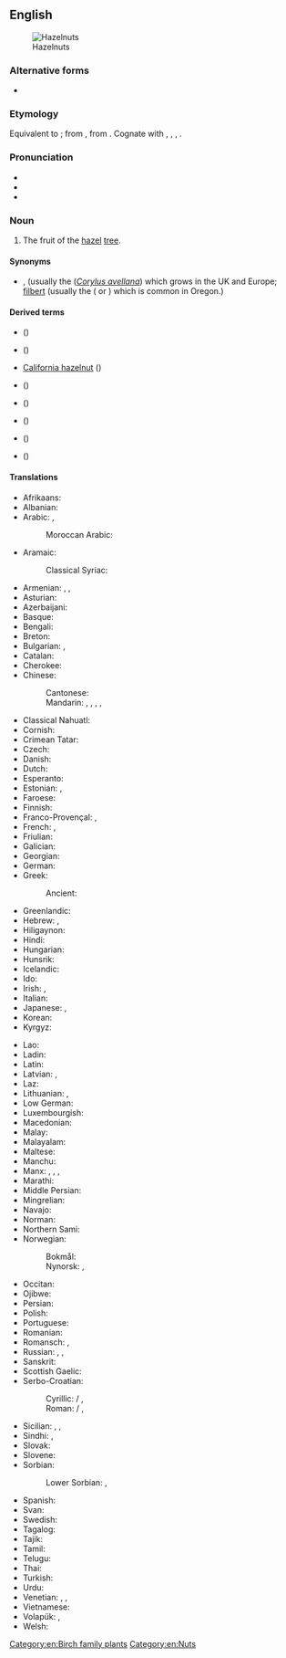 {{also|hazel nut}}
==English==
[[Image:Hazelnuts.jpg|thumb|Hazelnuts]]

===Alternative forms===
* {{l|en|hazel nut}}

===Etymology===
Equivalent to {{affix|en|hazel|nut}}; from {{inh|en|enm|haselnote}}, from {{inh|en|ang|hæselhnutu||hazelnut}}. Cognate with {{cog|fy|hazzenút||hazelnut}}, {{cog|stq|Hoaselnuute||hazelnut}}, {{cog|nl|hazelnoot}}, {{cog|de|Haselnuss}}.

===Pronunciation===
* {{IPA|en|/ˈheɪzəlnʌt/}}
* {{audio|en|en-us-hazelnut.ogg|Audio (US)}}
* {{rhymes|en|ʌt|s=3}}

===Noun===
{{en-noun}}

# The fruit of the [[hazel]] [[tree]].

====Synonyms====
* {{l|en|cob}}, {{l|en|cobnut}} (usually the {{vern|common hazel}} (''[[Corylus avellana]]'') which grows in the UK and Europe; [[filbert]] (usually the {{vern|American hazel}} ({{taxlink|Corylus americana|species|ver=161010}} or {{taxlink|Corylus maxima|species|ver=161010}}) which is common in Oregon.)

====Derived terms====
* {{vern|American hazelnut}} ({{taxlink|Corylus americana|species|ver=200505}})
* {{vern|beaked hazelnut}} ({{taxlink|Corylus cornuta|species|ver=200505}})
* [[California hazelnut]] ({{taxlink|Corylus cornuta subsp. californica|subspecies|ver=200505}})
* {{vern|Chilean hazelnut}} ({{taxlink|Gevuina avellana|species|ver=200505}})
* {{vern|hazelnut aphid}} ({{taxlink|Corylobium avellanae|species|ver=200505}})
* {{vern|hazelnut gall midge}} ({{taxlink|Mikomyia coryli|species|ver=200505}})
* {{vern|hazelnut mite}} ({{taxlink|Tetranycopsis horridus|species|ver=200505}})
* {{vern|Siberian hazelnut}} ({{taxlink|Corylus heterophylla|species|ver=200505}})

====Translations====
{{trans-top|fruit}}
* Afrikaans: {{t|af|hazelnoot}}
* Albanian: {{t+|sq|lajthi|f}}
* Arabic: {{t+|ar|بُنْدُق|m}} {{qualifier|collective}}, {{t|ar|بُنْدُقَة|f}}
*: Moroccan Arabic: {{t|ary|بندق|tr=bunduq}}
* Aramaic:
*: Classical Syriac: {{t|syc|ܦܢܕܩܐ|tr=pendəqā|sc=Syrc}}
* Armenian: {{t+|hy|պնդուկ}}, {{t+|hy|կաղին}}, {{t+|hy|տկողին}}
* Asturian: {{t+|ast|ablana|f}}
* Azerbaijani: {{t+|az|fındıq}}
* Basque: {{t+|eu|hur}}
* Bengali: {{t|bn|হ্যাজেল নাট|sc=Beng}}
* Breton: {{t|br|kraoñenn-gelvez}}
* Bulgarian: {{t+|bg|ле́шник|m}}, {{t|bg|цариградски лешник|m|sc=Cyrl}}
* Catalan: {{t+|ca|avellana|f}}
* Cherokee: {{t|chr|ᎠᏳᎩᏛ}}
* Chinese:
*: Cantonese: {{t|yue|榛子|tr=zeon1 zi2|sc=Hani}}
*: Mandarin: {{t+|cmn|榛子|tr=zhēnzi|sc=Hani}}, {{t+|cmn|榛果|tr=zhēnguǒ}}, {{t+|cmn|
榛仁|tr=zhēnrén}}, {{t+|cmn|榛實|tr=zhēnshí}}, {{t+|cmn|
榛栗|tr=zhēnlì}}
* Classical Nahuatl: {{t|nci|caxtīllān tlalcacahuatl}}
* Cornish: {{t|kw|knowen goll|f}}
* Crimean Tatar: {{t|crh|fındıq}}
* Czech: {{t+|cs|lískový ořech|m}}
* Danish: {{t+|da|hasselnød|c}}
* Dutch: {{t+|nl|hazelnoot|f}}
* Esperanto: {{t|eo|avelo}}
* Estonian: {{t|et|sarapuupähkel}}, {{t|et|metspähkel}}
* Faroese: {{t|fo|heslinøt|f}}
* Finnish: {{t+|fi|hasselpähkinä}}
* Franco-Provençal: {{t|frp|nusèlye|f}}, {{t|frp|âlâgne|f}}
* French: {{t+|fr|noisette|f}}, {{t+|fr|aveline|f}}
* Friulian: {{t|fur|nole|f}}
* Galician: {{t+|gl|abelá|f}}
* Georgian: {{t|ka|თხილი}}
* German: {{t+|de|Haselnuss|f}}
* Greek: {{t+|el|φουντούκι|n}}
*: Ancient: {{t|grc|Ποντικόν κάρυον|n}}
* Greenlandic: {{t-needed|kl}}
* Hebrew: {{t+|he|אגוז לוז|m|tr=egoz luz|alt=אֱגוֹז לוּז / אגוז לוז}}, {{t+|he|אִלְסָר}}
* Hiligaynon: {{t|hil|abelyana|alt=abelyána}}
* Hindi: {{t|hi|हेज़लनट|f}}
* Hungarian: {{t+|hu|mogyoró}}
* Hunsrik: {{t|hrx|Hasselnuss|f}}
* Icelandic: {{t+|is|heslihneta|f}}
* Ido: {{t+|io|avelano}}
* Irish: {{t|ga|cnó coill|m}}, {{t|ga|cnó gaelach|m}}
* Italian: {{t+|it|nocciola|f}}
* Japanese: {{t|ja|ヘーゼルナッツ|tr=hēzerunattsu}}, {{t+check|ja|ハシバミ|tr=hashibami}}
* Korean: {{t+|ko|개암}}
* Kyrgyz: {{t+|ky|токой жаңгагы}}
{{trans-mid}}
* Lao: {{t|lo|ໝາກຮັດເຊລ}}
* Ladin: {{t|lld|linciola|f}}
* Latin: {{t|la|abellana|f}}
* Latvian: {{t|lv|rieksts}}, {{t|lv|lazdu rieksts}}
* Laz: {{t|lzz|თხირი}}
* Lithuanian: {{t|lt|lazdyno riešutas}}, {{t|lt|riešutas}}
* Low German: {{t|nds|Hasselnööt|f}}
* Luxembourgish: {{t|lb|Hieselnoss|f}}
* Macedonian: {{t|mk|ле́шник|m}}
* Malay: {{t|ms|kacang hazel}}
* Malayalam: {{t|ml|തെളിവും}}
* Maltese: {{t|mt|ġellewża}}
* Manchu: {{t|mnc|ᠰᡳᠰᡳ}}
* Manx: {{t|gv|cro coull|m}}, {{t|gv|cro couyll|m}}, {{t|gv|cro sharroo|m}}, {{t|gv|cro keylley mooar|m}}
* Marathi: {{t|mr|कढई|sc=Deva}}
* Middle Persian: {{t|pal|pndk'|tr=pondik}}
* Mingrelian: {{t|xmf|თხირი}}
* Navajo: {{t|nv|neeshchʼíínímazí}}
* Norman: {{t|nrf|codrette|f}}
* Northern Sami: {{t|se|niehtti}}
* Norwegian:
*: Bokmål: {{t|no|hasselnøtt|m|f}}
*: Nynorsk: {{t|nn|haslenøtt|f}}, {{t|nn|hasselnøtt|f}}
* Occitan: {{t+|oc|avelana|f}}
* Ojibwe: {{t|oj|bagaan}}
* Persian: {{t+|fa|فندق|tr=fandoq}}
* Polish: {{t+|pl|orzech laskowy|m}}
* Portuguese: {{t+|pt|avelã|f}}
* Romanian: {{t+|ro|alună|f}}
* Romansch: {{t|rm|nitschola|f}}, {{t|rm|nitschoula|f}}
* Russian: {{t+|ru|лесно́й оре́х|m}}, {{t+|ru|фунду́к|m}}, {{t+|ru|оре́х|m}}
* Sanskrit: {{t-needed|sa}}
* Scottish Gaelic: {{t|gd|cnò challtainn|f}}
* Serbo-Croatian:
*: Cyrillic: {{t|sh|лешник|m|sc=Cyrl}} / {{t|sh|љешник|m|sc=Cyrl}}, {{t|sh|љешњак|m|sc=Cyrl}}
*: Roman: {{t+|sh|lešnik|m}} / {{t|sh|lješnik|m}}, {{t+|sh|lješnjak|m}}
* Sicilian: {{t+|scn|nuzzola|f}}, {{t+|scn|nucidda|f}}, {{t+|scn|nucilla|f}}
* Sindhi: {{t|sd|ڦندڪ}}, {{t|sd|फंदक|tr=fandak}}
* Slovak: {{t|sk|lieskový orech|f}}
* Slovene: {{t+|sl|lešnik|m}}
* Sorbian:
*: Lower Sorbian: {{t|dsb|wórješk|m}}, {{t|dsb|lěšćink|m}}
* Spanish: {{t+|es|avellana|f}}
* Svan: {{t|sva|შდიხ}}
* Swedish: {{t+|sv|hasselnöt|c}}
* Tagalog: {{t|tl|abelyana}}
* Tajik: {{t|tg|фундуқ}}
* Tamil: {{t|ta|ஜாதிபத்திரி}}
* Telugu: {{t|te|లేత గోధుమ రంగు టెంకాయ}}
* Thai: {{t|th|ลูกฮาเซลนัท|tr=lôok haa sennát}}
* Turkish: {{t+|tr|fındık}}
* Urdu: {{t|ur|ہیزلنٹ}}
* Venetian: {{t|vec|noxeła|f}}, {{t|vec|nisoła|f}}, {{t|vec|olana|f}}
* Vietnamese: {{t|vi|hạt phỉ}}
* Volapük: {{qualifier|Corylus avellana|Corylus tubulosa}} {{t|vo|tuinavaälanöt}}, {{qualifier|kernel}} {{t|vo|vaälanötaker}}
* Welsh: {{t|cy|cneuen gyll|f}}
{{trans-bottom}}

{{trans-see|shrub|hazel}}

[[Category:en:Birch family plants]]
[[Category:en:Nuts]]